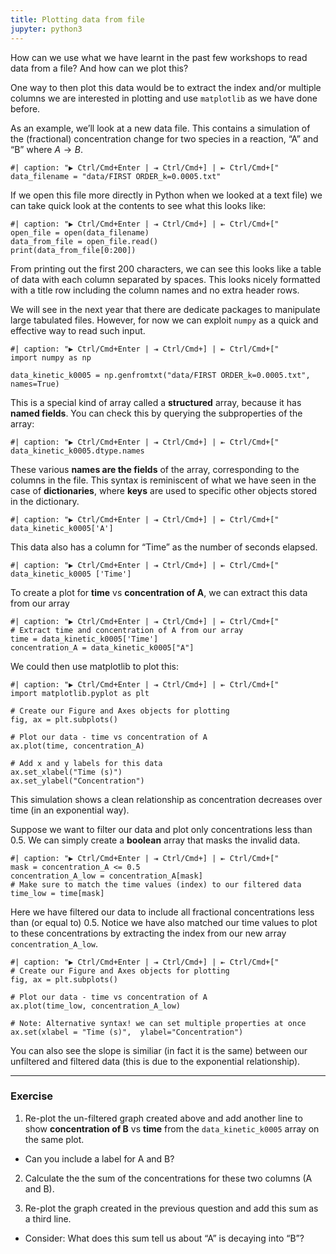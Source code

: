 ```yaml
---
title: Plotting data from file
jupyter: python3
---
```




How can we use what we have learnt in the past few workshops to read data from a file? And how can we plot this?

One way to then plot this data would be to extract the index and/or multiple columns we are interested in plotting and use `matplotlib` as we have done before.

As an example, we'll look at a new data file. This contains a simulation of the (fractional) concentration change for two species in a reaction, "A" and "B" where $A \rightarrow B$.

```pyodide
#| caption: "▶ Ctrl/Cmd+Enter | ⇥ Ctrl/Cmd+] | ⇤ Ctrl/Cmd+["
data_filename = "data/FIRST ORDER_k=0.0005.txt"
```

If we open this file more directly in Python when we looked at a text file) we can take quick look at the contents to see what this looks like:

```pyodide
#| caption: "▶ Ctrl/Cmd+Enter | ⇥ Ctrl/Cmd+] | ⇤ Ctrl/Cmd+["
open_file = open(data_filename)
data_from_file = open_file.read()
print(data_from_file[0:200])
```

From printing out the first 200 characters, we can see this looks like a table of data with each column separated by spaces. This looks nicely formatted with a title row including the column names and no extra header rows.

We will see in the next year that there are dedicate packages to manipulate large tabulated files. However, for now we can exploit `numpy` as a quick and effective way to read such input.

```pyodide
#| caption: "▶ Ctrl/Cmd+Enter | ⇥ Ctrl/Cmd+] | ⇤ Ctrl/Cmd+["
import numpy as np

data_kinetic_k0005 = np.genfromtxt("data/FIRST ORDER_k=0.0005.txt", names=True)
```

This is a special kind of array called a **structured** array, because it has **named fields**. You can check this by querying the subproperties of the array:

```pyodide
#| caption: "▶ Ctrl/Cmd+Enter | ⇥ Ctrl/Cmd+] | ⇤ Ctrl/Cmd+["
data_kinetic_k0005.dtype.names
```

These various **names are the fields** of the array, corresponding to the columns in the file. This syntax is reminiscent of what we have seen in the case of **dictionaries**, where **keys** are used to specific other objects stored in the dictionary.

```pyodide
#| caption: "▶ Ctrl/Cmd+Enter | ⇥ Ctrl/Cmd+] | ⇤ Ctrl/Cmd+["
data_kinetic_k0005['A']
```

This data also has a column for "Time" as the number of seconds elapsed.

```pyodide
#| caption: "▶ Ctrl/Cmd+Enter | ⇥ Ctrl/Cmd+] | ⇤ Ctrl/Cmd+["
data_kinetic_k0005 ['Time']
```

To create a plot for **time** vs **concentration of A**, we can extract this data from our array

```pyodide
#| caption: "▶ Ctrl/Cmd+Enter | ⇥ Ctrl/Cmd+] | ⇤ Ctrl/Cmd+["
# Extract time and concentration of A from our array
time = data_kinetic_k0005['Time']
concentration_A = data_kinetic_k0005["A"]
```

We could then use matplotlib to plot this:

```pyodide
#| caption: "▶ Ctrl/Cmd+Enter | ⇥ Ctrl/Cmd+] | ⇤ Ctrl/Cmd+["
import matplotlib.pyplot as plt

# Create our Figure and Axes objects for plotting
fig, ax = plt.subplots()

# Plot our data - time vs concentration of A
ax.plot(time, concentration_A)

# Add x and y labels for this data
ax.set_xlabel("Time (s)")
ax.set_ylabel("Concentration")
```

This simulation shows a clean relationship as concentration decreases over time (in an exponential way).

Suppose we want to filter our data and plot only concentrations less than 0.5. We can simply create a **boolean** array that masks the invalid data.

```pyodide
#| caption: "▶ Ctrl/Cmd+Enter | ⇥ Ctrl/Cmd+] | ⇤ Ctrl/Cmd+["
mask = concentration_A <= 0.5
concentration_A_low = concentration_A[mask]
# Make sure to match the time values (index) to our filtered data
time_low = time[mask]
```

Here we have filtered our data to include all fractional concentrations less than (or equal to) 0.5. Notice we have also matched our time values to plot to these concentrations by extracting the index from our new array `concentration_A_low`.

```pyodide
#| caption: "▶ Ctrl/Cmd+Enter | ⇥ Ctrl/Cmd+] | ⇤ Ctrl/Cmd+["
# Create our Figure and Axes objects for plotting
fig, ax = plt.subplots()

# Plot our data - time vs concentration of A
ax.plot(time_low, concentration_A_low)

# Note: Alternative syntax! we can set multiple properties at once
ax.set(xlabel = "Time (s)",  ylabel="Concentration")
```

You can also see the slope is similiar (in fact it is the same) between our unfiltered and filtered data (this is due to the exponential relationship).

---

### Exercise 

 1. Re-plot the un-filtered graph created above and add another line to show **concentration of B** vs **time**  from the `data_kinetic_k0005` array on the same plot. 
  - Can you include a label for A and B?


2. Calculate the the sum of the concentrations for these two columns (A and B).


3. Re-plot the graph created in the previous question and add this sum as a third line.

 - Consider: What does this sum tell us about "A" is decaying into "B"?





